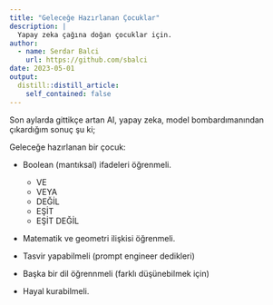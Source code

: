 ```yaml
---
title: "Geleceğe Hazırlanan Çocuklar"
description: |
  Yapay zeka çağına doğan çocuklar için.
author:
  - name: Serdar Balci
    url: https://github.com/sbalci
date: 2023-05-01
output:
  distill::distill_article:
    self_contained: false
---
```


Son aylarda gittikçe artan AI, yapay zeka, model bombardımanından çıkardığım sonuç şu ki;

Geleceğe hazırlanan bir çocuk:

- Boolean (mantıksal) ifadeleri öğrenmeli.
  - VE
  - VEYA
  - DEĞİL
  - EŞİT
  - EŞİT DEĞİL

- Matematik ve geometri ilişkisi öğrenmeli.

- Tasvir yapabilmeli (prompt engineer dedikleri)

- Başka bir dil öğrennmeli (farklı düşünebilmek için)

- Hayal kurabilmeli. 


